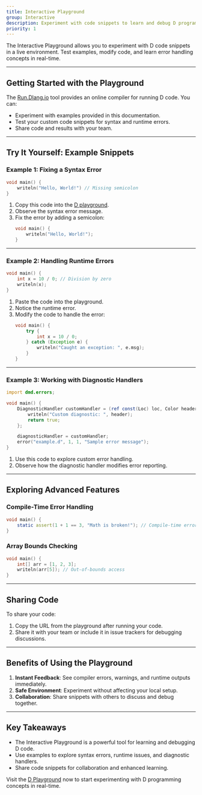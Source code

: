 ```yaml
---
title: Interactive Playground
group: Interactive
description: Experiment with code snippets to learn and debug D programming concepts.
priority: 1
---
```


The Interactive Playground allows you to experiment with D code snippets in a live environment. Test examples, modify code, and learn error handling concepts in real-time.

---

## Getting Started with the Playground

The [Run.Dlang.io](https://run.dlang.io/) tool provides an online compiler for running D code. You can:
- Experiment with examples provided in this documentation.
- Test your custom code snippets for syntax and runtime errors.
- Share code and results with your team.

---

## Try It Yourself: Example Snippets

### Example 1: Fixing a Syntax Error
```d
void main() {
    writeln("Hello, World!") // Missing semicolon
}
```

1. Copy this code into the [D playground](https://run.dlang.io/).
2. Observe the syntax error message.
3. Fix the error by adding a semicolon:
   ```d
   void main() {
       writeln("Hello, World!");
   }
   ```

---

### Example 2: Handling Runtime Errors
```d
void main() {
    int x = 10 / 0; // Division by zero
    writeln(x);
}
```

1. Paste the code into the playground.
2. Notice the runtime error.
3. Modify the code to handle the error:
   ```d
   void main() {
       try {
           int x = 10 / 0;
       } catch (Exception e) {
           writeln("Caught an exception: ", e.msg);
       }
   }
   ```

---

### Example 3: Working with Diagnostic Handlers
```d
import dmd.errors;

void main() {
    DiagnosticHandler customHandler = (ref const(Loc) loc, Color headerColor, const(char)* header, const(char)* messageFormat, __va_list_tag* args, const(char)* prefix1, const(char)* prefix2) nothrow {
        writeln("Custom diagnostic: ", header);
        return true;
    };

    diagnosticHandler = customHandler;
    error("example.d", 1, 1, "Sample error message");
}
```

1. Use this code to explore custom error handling.
2. Observe how the diagnostic handler modifies error reporting.

---

## Exploring Advanced Features

### Compile-Time Error Handling
```d
void main() {
    static assert(1 + 1 == 3, "Math is broken!"); // Compile-time error
}
```

### Array Bounds Checking
```d
void main() {
    int[] arr = [1, 2, 3];
    writeln(arr[5]); // Out-of-bounds access
}
```

---

## Sharing Code

To share your code:
1. Copy the URL from the playground after running your code.
2. Share it with your team or include it in issue trackers for debugging discussions.

---

## Benefits of Using the Playground

1. **Instant Feedback**: See compiler errors, warnings, and runtime outputs immediately.
2. **Safe Environment**: Experiment without affecting your local setup.
3. **Collaboration**: Share snippets with others to discuss and debug together.

---

## Key Takeaways

- The Interactive Playground is a powerful tool for learning and debugging D code.
- Use examples to explore syntax errors, runtime issues, and diagnostic handlers.
- Share code snippets for collaboration and enhanced learning.

Visit the [D Playground](https://run.dlang.io/) now to start experimenting with D programming concepts in real-time.
